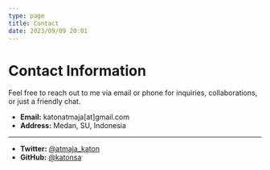 ```yaml
---
type: page
title: Contact
date: 2023/09/09 20:01
---
```


# Contact Information
Feel free to reach out to me via email or phone for inquiries, collaborations, or just a friendly chat. 

- **Email:** katonatmaja[at]gmail.com
- **Address:** Medan, SU, Indonesia
---
- **Twitter:** [@atmaja_katon](https://twitter.com/katon_atmaja)
- **GitHub:** [@katonsa](https://github.com/katonsa)

